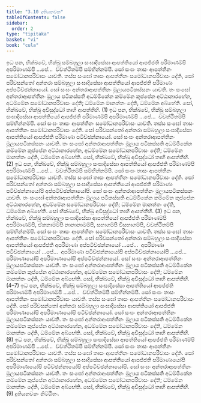 ```yaml
---
title: "3.10 දුතියනවක"
tableOfContents: false
sidebar:
  order: 2
type: "tipitaka"
basket: "vi"
book: "cula"
---
```



<DynamicBreadcrumb />

<Division number="183" book="cula">

<Paragraph number="764" book="cula">
ඉධ පන, භික්ඛවේ, භික්ඛු සම්බහුලා සංඝාදිසේසා ආපත්තියෝ ආපජ්ජති පරිමාණම්පි අපරිමාණම්පි …පේ…  වවත්ථිතම්පි සම්භින්නම්පි. සෝ සංඝං තාසං ආපත්තීනං සමෝධානපරිවාසං යාචති. තස්ස සංඝෝ තාසං ආපත්තීනං සමෝධානපරිවාසං දේති, සෝ පරිවසන්තෝ අන්තරා සම්බහුලා සංඝාදිසේසා ආපත්තියෝ ආපජ්ජති පරිමාණා අප්පටිච්ඡන්නායෝ. සෝ සංඝං අන්තරාආපත්තීනං මූලායපටිකස්සනං යාචති. තං සංඝෝ අන්තරාආපත්තීනං මූලාය පටිකස්සති අධම්මිකේන කම්මේන කුප්පේන අට්ඨානාරහේන, අධම්මේන සමෝධානපරිවාසං දේති; ධම්මේන මානත්තං දේති, ධම්මේන අබ්භේති. සෝ, භික්ඛවේ, භික්ඛු අවිසුද්ධෝ තාහි ආපත්තීහි. (1)
</Paragraph>

<Paragraph number="765" book="cula">
ඉධ පන, භික්ඛවේ, භික්ඛු සම්බහුලා සංඝාදිසේසා ආපත්තියෝ ආපජ්ජති පරිමාණම්පි අපරිමාණම්පි …පේ…  වවත්ථිතම්පි සම්භින්නම්පි. සෝ සංඝං තාසං ආපත්තීනං සමෝධානපරිවාසං යාචති. තස්ස සංඝෝ තාසං ආපත්තීනං සමෝධානපරිවාසං දේති. සෝ පරිවසන්තෝ අන්තරා සම්බහුලා සංඝාදිසේසා ආපත්තියෝ ආපජ්ජති පරිමාණා පටිච්ඡන්නායෝ. සෝ සංඝං අන්තරාආපත්තීනං මූලායපටිකස්සනං යාචති. තං සංඝෝ අන්තරාආපත්තීනං මූලාය පටිකස්සති අධම්මිකේන කම්මේන කුප්පේන අට්ඨානාරහේන, අධම්මේන සමෝධානපරිවාසං දේති; ධම්මේන මානත්තං දේති, ධම්මේන අබ්භේති. සෝ, භික්ඛවේ, භික්ඛු අවිසුද්ධෝ තාහි ආපත්තීහි. (2)
</Paragraph>

<Paragraph number="766" book="cula">
ඉධ පන, භික්ඛවේ, භික්ඛු සම්බහුලා සංඝාදිසේසා ආපත්තියෝ ආපජ්ජති පරිමාණම්පි අපරිමාණම්පි …පේ…  වවත්ථිතම්පි සම්භින්නම්පි. සෝ සංඝං තාසං ආපත්තීනං සමෝධානපරිවාසං යාචති. තස්ස සංඝෝ තාසං ආපත්තීනං සමෝධානපරිවාසං දේති. සෝ පරිවසන්තෝ අන්තරා සම්බහුලා සංඝාදිසේසා ආපත්තියෝ ආපජ්ජති පරිමාණා පටිච්ඡන්නායෝපි අප්පටිච්ඡන්නායෝපි. සෝ සංඝං අන්තරාආපත්තීනං මූලායපටිකස්සනං යාචති. තං සංඝෝ අන්තරාආපත්තීනං මූලාය පටිකස්සති අධම්මිකේන කම්මේන කුප්පේන අට්ඨානාරහේන, අධම්මේන සමෝධානපරිවාසං දේති; ධම්මේන මානත්තං දේති, ධම්මේන අබ්භේති. සෝ භික්ඛවේ, භික්ඛු අවිසුද්ධෝ තාහි ආපත්තීහි. (3)
</Paragraph>

<Paragraph number="767" book="cula">
ඉධ පන, භික්ඛවේ, භික්ඛු සම්බහුලා සංඝාදිසේසා ආපත්තියෝ ආපජ්ජති පරිමාණම්පි අපරිමාණම්පි, ඒකනාමම්පි නානානාමම්පි, සභාගම්පි විසභාගම්පි, වවත්ථිතම්පි සම්භින්නම්පි. සෝ සංඝං තාසං ආපත්තීනං සමෝධානපරිවාසං යාචති. තස්ස සංඝෝ තාසං ආපත්තීනං සමෝධානපරිවාසං දේති. සෝ පරිවසන්තෝ අන්තරා සම්බහුලා සංඝාදිසේසා ආපත්තියෝ ආපජ්ජති අපරිමාණා අප්පටිච්ඡන්නායෝ …පේ…  අපරිමාණා පටිච්ඡන්නායෝ …පේ…  අපරිමාණා පටිච්ඡන්නායෝපි අප්පටිච්ඡන්නායෝපි …පේ…  පරිමාණායෝපි අපරිමාණායෝපි අප්පටිච්ඡන්නායෝ. සෝ සංඝං අන්තරාආපත්තීනං මූලායපටිකස්සනං යාචති. තං සංඝෝ අන්තරාආපත්තීනං මූලාය පටිකස්සති අධම්මිකේන කම්මේන කුප්පේන අට්ඨානාරහේන, අධම්මේන සමෝධානපරිවාසං දේති; ධම්මේන මානත්තං දේති, ධම්මේන අබ්භේති. සෝ, භික්ඛවේ, භික්ඛු අවිසුද්ධෝ තාහි ආපත්තීහි. (4–7)
</Paragraph>

<Paragraph number="768" book="cula">
ඉධ පන, භික්ඛවේ, භික්ඛු සම්බහුලා සංඝාදිසේසා ආපත්තියෝ ආපජ්ජති පරිමාණම්පි අපරිමාණම්පි …පේ…  වවත්ථිතම්පි සම්භින්නම්පි. සෝ සංඝං තාසං ආපත්තීනං සමෝධානපරිවාසං යාචති. තස්ස සංඝෝ තාසං ආපත්තීනං සමෝධානපරිවාසං දේති. සෝ පරිවසන්තෝ අන්තරා සම්බහුලා සංඝාදිසේසා ආපත්තියෝ ආපජ්ජති පරිමාණායෝපි අපරිමාණායෝපි පටිච්ඡන්නායෝ. සෝ සංඝං අන්තරාආපත්තීනං මූලායපටිකස්සනං යාචති. තං සංඝෝ අන්තරාආපත්තීනං මූලාය පටිකස්සති අධම්මිකේන කම්මේන කුප්පේන අට්ඨානාරහේන, අධම්මේන සමෝධානපරිවාසං දේති, ධම්මේන මානත්තං දේති, ධම්මේන අබ්භේති. සෝ, භික්ඛවේ, භික්ඛු අවිසුද්ධෝ තාහි ආපත්තීහි. (8)
</Paragraph>

<Paragraph number="769" book="cula">
ඉධ පන, භික්ඛවේ, භික්ඛු සම්බහුලා සංඝාදිසේසා ආපත්තියෝ ආපජ්ජති පරිමාණම්පි අපරිමාණම්පි …පේ…  වවත්ථිතම්පි සම්භින්නම්පි. සෝ සංඝං තාසං ආපත්තීනං සමෝධානපරිවාසං යාචති. තස්ස සංඝෝ තාසං ආපත්තීනං සමෝධානපරිවාසං දේති. සෝ පරිවසන්තෝ අන්තරා සම්බහුලා සංඝාදිසේසා ආපත්තියෝ ආපජ්ජති පරිමාණායෝපි අපරිමාණායෝපි පටිච්ඡන්නායෝපි අප්පටිච්ඡන්නායෝපි. සෝ සංඝං අන්තරාආපත්තීනං මූලායපටිකස්සනං යාචති. තං සංඝෝ අන්තරාආපත්තීනං මූලාය පටිකස්සති අධම්මිකේන කම්මේන කුප්පේන අට්ඨානාරහේන, අධම්මේන සමෝධානපරිවාසං දේති; ධම්මේන මානත්තං දේති, ධම්මේන අබ්භේති. සෝ, භික්ඛවේ, භික්ඛු අවිසුද්ධෝ තාහි ආපත්තීහි. (9)

</Paragraph>
</Division>

<Paragraph number="770" type="center" book="cula">
දුතියනවකං නිට්ඨිතං.
</Paragraph>